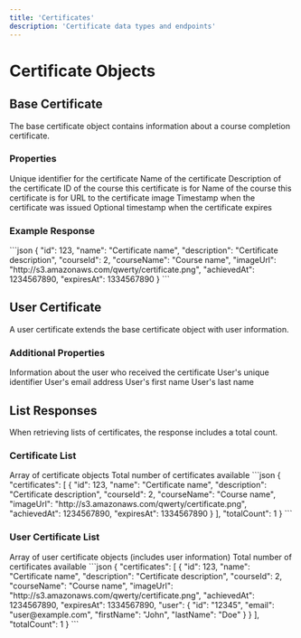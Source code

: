 ```yaml
---
title: 'Certificates'
description: 'Certificate data types and endpoints'
---
```


# Certificate Objects

## Base Certificate

The base certificate object contains information about a course completion certificate.

### Properties

<ResponseField name="id" type="integer">
  Unique identifier for the certificate
</ResponseField>

<ResponseField name="name" type="string">
  Name of the certificate
</ResponseField>

<ResponseField name="description" type="string">
  Description of the certificate
</ResponseField>

<ResponseField name="courseId" type="integer">
  ID of the course this certificate is for
</ResponseField>

<ResponseField name="courseName" type="string">
  Name of the course this certificate is for
</ResponseField>

<ResponseField name="imageUrl" type="string">
  URL to the certificate image
</ResponseField>

<ResponseField name="achievedAt" type="integer">
  Timestamp when the certificate was issued
</ResponseField>

<ResponseField name="expiresAt" type="integer">
  Optional timestamp when the certificate expires
</ResponseField>

### Example Response

<ResponseExample>
```json
{
  "id": 123,
  "name": "Certificate name",
  "description": "Certificate description",
  "courseId": 2,
  "courseName": "Course name",
  "imageUrl": "http://s3.amazonaws.com/qwerty/certificate.png",
  "achievedAt": 1234567890,
  "expiresAt": 1334567890
}
```
</ResponseExample>

## User Certificate

A user certificate extends the base certificate object with user information.

### Additional Properties

<ResponseField name="user" type="object">
  Information about the user who received the certificate
  <Expandable title="User Properties">
    <ResponseField name="id" type="string">
      User's unique identifier
    </ResponseField>
    <ResponseField name="email" type="string">
      User's email address
    </ResponseField>
    <ResponseField name="firstName" type="string">
      User's first name
    </ResponseField>
    <ResponseField name="lastName" type="string">
      User's last name
    </ResponseField>
  </Expandable>
</ResponseField>

## List Responses

When retrieving lists of certificates, the response includes a total count.

### Certificate List

<ResponseField name="certificates" type="array">
  Array of certificate objects
</ResponseField>

<ResponseField name="totalCount" type="integer">
  Total number of certificates available
</ResponseField>

<ResponseExample>
```json
{
  "certificates": [
    {
      "id": 123,
      "name": "Certificate name",
      "description": "Certificate description",
      "courseId": 2,
      "courseName": "Course name",
      "imageUrl": "http://s3.amazonaws.com/qwerty/certificate.png",
      "achievedAt": 1234567890,
      "expiresAt": 1334567890
    }
  ],
  "totalCount": 1
}
```
</ResponseExample>

### User Certificate List

<ResponseField name="certificates" type="array">
  Array of user certificate objects (includes user information)
</ResponseField>

<ResponseField name="totalCount" type="integer">
  Total number of certificates available
</ResponseField>

<ResponseExample>
```json
{
  "certificates": [
    {
      "id": 123,
      "name": "Certificate name",
      "description": "Certificate description",
      "courseId": 2,
      "courseName": "Course name",
      "imageUrl": "http://s3.amazonaws.com/qwerty/certificate.png",
      "achievedAt": 1234567890,
      "expiresAt": 1334567890,
      "user": {
        "id": "12345",
        "email": "user@example.com",
        "firstName": "John",
        "lastName": "Doe"
      }
    }
  ],
  "totalCount": 1
}
```
</ResponseExample>